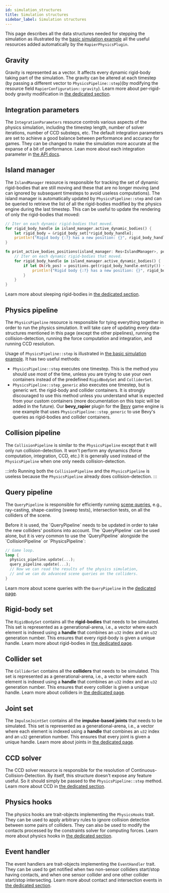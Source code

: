 ```yaml
---
id: simulation_structures
title: Simulation structures
sidebar_label: Simulation structures
---
```



This page describes <rapier> all the data structures needed for stepping the simulation as illustrated by the
[basic simulation example](getting_started#basic-simulation-example)</rapier><bevy> all the useful
resources added automatically by the `RapierPhysicsPlugin`</bevy>.


## Gravity
Gravity is represented as a vector. It affects every dynamic rigid-body taking part of the simulation. The gravity
can be altered at each timestep <rapier>(by passing a different vector to `PhysicsPipeline::step`)</rapier><bevy>(by
modifying the resource field `RapierConfiguration::gravity`)</bevy>.
Learn more about per-rigid-body gravity modification in [the dedicated section](rigid_bodies#gravity).

## Integration parameters
The `IntegrationParameters` <bevy>resource</bevy> controls various aspects of the physics simulation, including the timestep length,
number of solver iterations, number of CCD substeps, etc. The default integration parameters are set to
achieve a good balance between performance and accuracy for games. They can be changed to make the simulation more
accurate at the expanse of a bit of performance. Lean more about each integration parameter in
[the API docs](https://docs.rs/rapier3d/latest/rapier3d/dynamics/struct.IntegrationParameters.html).

## Island manager
The `IslandManager` <bevy>resource</bevy> is responsible for tracking the set of dynamic rigid-bodies that are still moving
and these that are no longer moving (and can ignored by subsequent timesteps to avoid useless computations).
The island manager is automatically updated by `PhysicsPipeline::step` and can be queried to retrieve
the list of all the rigid-bodies modified by the physics engine during the last timestep. This can be useful
to update the rendering of only the rigid-bodies that moved:

<rapier>

```rust
// Iter on each dynamic rigid-bodies that moved.
for rigid_body_handle in island_manager.active_dynamic_bodies() {
    let rigid_body = &rigid_body_set[*rigid_body_handle];
    println!("Rigid body {:?} has a new position: {}", rigid_body_handle, rigid_body.position());
}
```

</rapier>
<bevy>

```rust
fn print_active_bodies_positions(island_manager: Res<IslandManager>, positions: Query<&RigidBodyPositionComponent>) {
    // Iter on each dynamic rigid-bodies that moved.
    for rigid_body_handle in island_manager.active_dynamic_bodies() {
        if let Ok(rb_pos) = positions.get(rigid_body_handle.entity()) {
            println!("Rigid body {:?} has a new position: {}", rigid_body_handle, rb_pos.position);
        }
    }
}
```

</bevy>

Learn more about sleeping rigid-bodies in [the dedicated section](rigid_bodies#sleeping).

## Physics pipeline
The `PhysicsPipeline` <bevy>resource</bevy> is responsible for tying everything together in order to run the physics simulation.
It will take care of updating every data-structures mentioned in this page (except the other pipelines), running the collision-detection,
running the force computation and integration, and running CCD resolution.
<rapier>

Usage of `PhysicsPipeline::step` is illustrated in [the basic simulation example](getting_started#basic-simulation-example).
It has two useful methods:
- `PhysicsPipeline::step` executes one timestep. This is the method you should use most of the time, unless
  you are trying to use your own containers instead of the predefined `RigidBodySet` and `ColliderSet`.
- `PhysicsPipeline::step_generic` also executes one timestep, but is generic wrt. the rigid-body and collider
  containers. It is strongly discouraged to use this method unless you understand what is expected from your
  custom containers (more documentation on this topic will be added in the future). Our **bevy_rapier** plugin 
  for the [Bevy](http://bevyengine.org/) game engine is one example that uses `PhysicsPipeline::step_generic`
  to use Bevy's queries as rigid-bodies and collider containers.
  


</rapier>

## Collision pipeline
The `CollisionPipeline` is similar to the `PhysicsPipeline` except that it will only run collision-detection.
It won't perform any dynamics (force computation, integration, CCD, etc.) It is generally used instead of
the `PhysicsPipeline` when one only needs collision-detection.

:::info
Running both the `CollisionPipeline` and the `PhysicsPipeline` is useless because the `PhysicsPipeline` already
does collision-detection.
:::


## Query pipeline
The `QueryPipeline` is responsible for efficiently running [scene queries](scene_queries), e.g., ray-casting,
shape-casting (sweep tests), intersection tests, on all the colliders of the scene.

<rapier>
Before it is used, the `QueryPipeline` needs to be updated in order to take the new colliders' positions into account.
The `QueryPipeline` can be used alone, but it is very common to use the `QueryPipeline` alongside the `CollisionPipeline`
or `PhysicsPipeline`:

```rust
// Game loop.
loop {
  physics_pipeline.update(...);
  query_pipeline.update(...);
  // Now we can read the results of the physics simulation,
  // and we can do advanced scene queries on the colliders.
}
```

</rapier>

Learn more about scene queries with the `QueryPipeline` in the [dedicated page](scene_queries).

<rapier>

## Rigid-body set
The `RigidBodySet` contains all the **rigid-bodies** that needs to be simulated. This set is represented as a
generational-arena, i.e., a vector where each element is indexed using a __handle__ that combines
an `u32` index and an `u32` generation number. This ensures that every rigid-body is given a unique handle.
Learn more about rigid-bodies in [the dedicated page](rigid_bodies).

## Collider set
The `ColliderSet` contains all the **colliders** that needs to be simulated. This set is represented as a
generational-arena, i.e., a vector where each element is indexed using a __handle__ that combines
an `u32` index and an `u32` generation number. This ensures that every collider is
given a unique handle.
Learn more about colliders in [the dedicated page](colliders).

## Joint set
The `ImpulseJointSet` contains all the **impulse-based joints** that needs to be simulated. This set is represented as a
generational-arena, i.e., a vector where each element is indexed using a __handle__ that combines
an `u32` index and an `u32` generation number. This ensures that every joint is
given a unique handle.
Learn more about joints in [the dedicated page](joints).

</rapier>

## CCD solver
The CCD solver <bevy>resource</bevy> is responsible for the resolution of Continuous-Collision-Detection. By itself, this structure
doesn't expose any feature useful. So it should simply be passed to the `PhysicsPipeline::step` method.
Learn more about CCD in [the dedicated section](rigid_bodies#continuous-collision-detection).

## Physics hooks
The physics hooks are trait-objects implementing the `PhysicsHooks` trait. They can be used to apply arbitrary
rules to ignore collision detection between some pairs of colliders. They can also be used to modify the contacts
processed by the constraints solver for computing forces.
Learn more about physics hooks in [the dedicated section](advanced_collision_detection#physics-hooks).


## Event handler
The event handlers are trait-objects implementing the `EventHandler` trait. They can be used to get notified
when two non-sensor colliders start/stop having contacts, and when one sensor collider and one other collider
start/stop intersecting. Learn more about contact and intersection events in
[the dedicated section](advanced_collision_detection#contact-and-intersection-events).